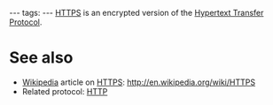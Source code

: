 ---
tags:
---
[[HTTPS]] is an encrypted version of the [[Hypertext Transfer Protocol]].

= See also =

* [[Wikipedia]] article on [[HTTPS]]: http://en.wikipedia.org/wiki/HTTPS
* Related protocol: [[HTTP]]
